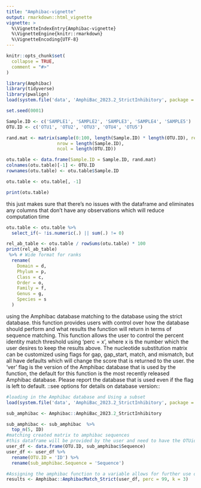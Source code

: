 ```yaml
---
title: "Amphibac-vignette"
output: rmarkdown::html_vignette
vignette: >
  %\VignetteIndexEntry{Amphibac-vignette}
  %\VignetteEngine{knitr::rmarkdown}
  %\VignetteEncoding{UTF-8}
---
```


```r
knitr::opts_chunk$set(
  collapse = TRUE,
  comment = "#>"
)
```

```r
library(Amphibac)
library(tidyverse)
library(pwalign)
load(system.file('data', 'AmphiBac_2023.2_StrictInhibitory', package = 'Amphibac'))
```


```r
set.seed(0001)

Sample.ID <- c('SAMPLE1', 'SAMPLE2', 'SAMPLE3', 'SAMPLE4', 'SAMPLE5')
OTU.ID <- c('OTU1', 'OTU2', 'OTU3', 'OTU4', 'OTU5')

rand.mat <- matrix(sample(0:100, length(Sample.ID) * length(OTU.ID), replace = TRUE),
                   nrow = length(Sample.ID),
                   ncol = length(OTU.ID))

otu.table <- data.frame(Sample.ID = Sample.ID, rand.mat)
colnames(otu.table)[-1] <- OTU.ID
rownames(otu.table) <- otu.table$Sample.ID

otu.table <- otu.table[, -1]

print(otu.table)
```

this just makes sure that there's no issues with the dataframe and eliminates any columns that don't have any observations which will reduce computation time
```r
otu.table <- otu.table %>% 
  select_if(~ !is.numeric(.) || sum(.) != 0)  

rel_ab_table <- otu.table / rowSums(otu.table) * 100
print(rel_ab_table)
 %>% # Wide format for ranks
  rename(
    Domain = d,
    Phylum = p, 
    Class = c,
    Order = o, 
    Family = f, 
    Genus = g, 
    Species = s
  )
```

using the Amphibac database
matching to the database using the strict database. this function provides users with control over how the database should perform and what results the function will return in terms of sequence matching. This function allows the user to control the percent identity match threshold using 'perc = x', where x is the number which the user desires to keep the results above. The nucleotide substitution matrix can be customized using flags for gap, gap_start, match, and mismatch, but all have defaults which will change the score that is returned to the user. the 'ver' flag is the version of the Amphibac database that is used by the function, the default for this function is the most recently released Amphibac database. Please report the database that is used even if the flag is left to default. ::see options for details on database version:: 

```r
#loading in the Amphibac database and Using a subset
load(system.file('data', 'AmphiBac_2023.2_StrictInhibitory', package = 'Amphibac'))
```

```r
sub_amphibac <- Amphibac::AmphiBac_2023.2_StrictInhibitory

sub_amphibac <- sub_amphibac  %>% 
  top_n(5, ID)
#matching created matrix to amphibac sequences
#this dataframe will be provided by the user and need to have the OTUid header of ID and 'sequence' as the sequence heading
user_df <- data.frame(OTU.ID, sub_amphibac$Sequence)
user_df <- user_df %>% 
  rename(OTU.ID = 'ID') %>% 
  rename(sub_amphibac.Sequence = 'Sequence')

#Assigning the amphibac function to a variable allows for further use of the table if desired and allows for further inspection in a dataframe format. This format will take the users provided dataframe and pass it into the strict version of the AmphiBac database with two further restricting parameters - a required >99% ID match, and returning only the top three results for each user provided OTU where 'k=3'.
results <- Amphibac::AmphibacMatch_Strict(user_df, perc = 99, k = 3)

```